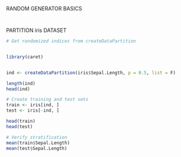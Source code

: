 RANDOM GENERATOR BASICS

```r

```

```r


```


PARTITION iris DATASET

```r
# Get randomized indices from createDataPartition


library(caret)


ind <- createDataPartition(iris$Sepal.Length, p = 0.5, list = F)

length(ind)
head(ind)

# Create training and test sets
train <- iris[ind, ]
test <- iris[-ind, ]

head(train)
head(test)

# Verify stratification
mean(train$Sepal.Length)
mean(test$Sepal.Length)
```

